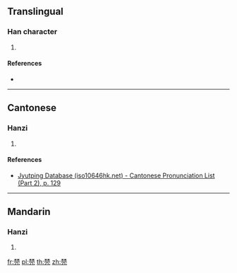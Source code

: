 {{character info/new}}
==Translingual==

===Han character===
{{Han char|rn=75|rad=木|as=08|sn=12|four=|canj=DDBHN|ids=⿱林冗}}

# {{defn|Han|sort=木08}}

====References====
* {{Han ref|kx=0535.100|dkj=14998|hdz=21227.020|uh=68FE|ud=26878}}

----

==Cantonese==

===Hanzi===
{{yue-hanzi|jyut=[[king4]]|y=king4}}

# {{defn|lang=yue|sort=木08}}

====References====
* [http://www.iso10646hk.net/jp/document/download.jsp Jyutping Database (iso10646hk.net) - Cantonese Pronunciation List (Part 2), p. 129]

----

==Mandarin==

===Hanzi===
{{cmn-hanzi|pin=[[qíng]] ([[qing2]])|wg=ch'ing<sup>2</sup>}}

# {{defn|lang=cmn|sort=木08}}

[[fr:棾]]
[[pl:棾]]
[[th:棾]]
[[zh:棾]]